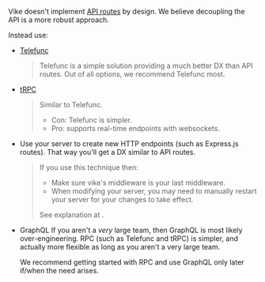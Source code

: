 
Vike doesn't implement [API routes](https://nextjs.org/docs/api-routes/introduction) by design. We believe decoupling the API is a more robust approach.

Instead use:

- [Telefunc](https://telefunc.com)
  > Telefunc is a simple solution providing a much better DX than API routes. Out of all options, we recommend Telefunc most.
- [tRPC](https://trpc.io/)
  > Similar to Telefunc.
  >  - Con: Telefunc is simpler.
  >  - Pro: supports real-time endpoints with websockets.
- Use your server to create new HTTP endpoints (such as Express.js routes). That way you'll get a DX similar to API routes.
  > If you use this technique then:
  >   - Make sure vike's middleware is your last middleware.
  >   - When modifying your server, you may need to manually restart your server for your changes to take effect.
  >
  > See explanation at <Link href="/renderPage" />.
- GraphQL
  <Warning>
    If you aren't a *very* large team, then GraphQL is most likely over-engineering. RPC (such as Telefunc and tRPC) is simpler, and
    actually more flexible as long as you aren't a very large team.

    We recommend getting started with RPC and use GraphQL only later if/when the need arises.
  </Warning>
